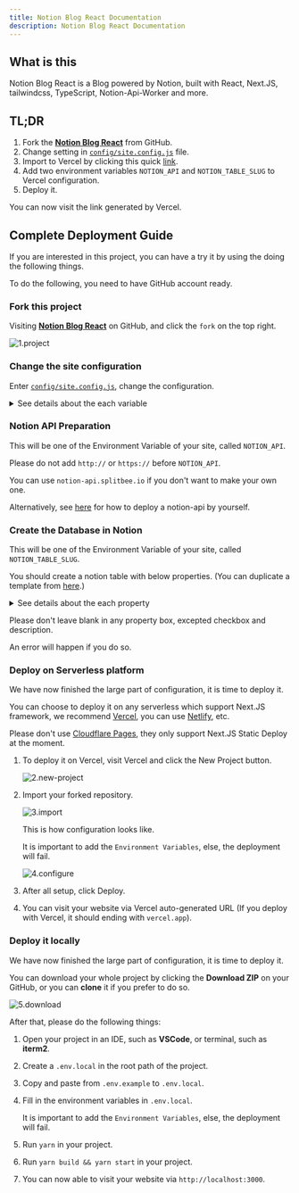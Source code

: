 ```yaml
---
title: Notion Blog React Documentation
description: Notion Blog React Documentation
---
```



## What is this

Notion Blog React is a Blog powered by Notion, built with React, Next.JS, tailwindcss, TypeScript, Notion-Api-Worker and more.

## TL;DR

1. Fork the [**Notion Blog React**](https://github.com/okisdev/Notion-Blog-React) from GitHub.
2. Change setting in [`config/site.config.js`](https://github.com/okisdev/Notion-Blog-React/blob/main/config/site.config.js) file.
3. Import to Vercel by clicking this quick [link](https://vercel.com/new/git/external?repository-url=https%3A%2F%2Fgithub.com%2FHarry-Yep%2FNotion-Blog-React).
4. Add two environment variables `NOTION_API` and `NOTION_TABLE_SLUG` to Vercel configuration.
5. Deploy it.

You can now visit the link generated by Vercel.

## Complete Deployment Guide

If you are interested in this project, you can have a try it by using the doing the following things.

<Callout type="info">

To do the following, you need to have GitHub account ready.

</Callout>

### Fork this project

Visiting [**Notion Blog React**](https://github.com/okisdev/Notion-Blog-React) on GitHub, and click the `fork` on the top right.

![1.project](/docs/notion-blog-react/intro/1.project.png)

### Change the site configuration

Enter [`config/site.config.js`](https://github.com/okisdev/Notion-Blog-React/blob/main/config/site.config.js), change the configuration.

<details>
  <summary>See details about the each variable</summary>

```js
module.exports = {
    global: {
        author: {
            name: 'Harry Yep', // The Blog author
            github: 'https://github.com/okisdev/Notion-Blog-React', // The Blog author GitHub
            email: 'hi@harrly.com', // The Blog author email
            privacy_policy: 'https://www.harrly.com/privacy-policy', // The Blog Privacy Policy
        },
        site: {
            name: 'Notion Blog React Example', // The Blog title
            description: 'Blog built with Notion, React, Next.js, tailwindcss, TypeScript, Notion-Api-Worker and more.', // The Blog description
            url: 'https://nbr.okis.dev/', // The blog URL
            banner_img: `https://cdn.harrly.com/project/GitHub/Notion-Blog-React/img/Notion-Blog-React.Banner.png`, // The Blog Open Graph image
            language: [
                // The supported language of the Blog (Not recommand to change, only support **简体中文** and **British England** so far)
                {
                    name: 'British English', // The language name (Default is **British English**)
                    code: 'en-GB', // The language code, this is related the URL you visited. For example, `blog.example.com/zh-CN` stand for **简体中文** of the blog.
                },
                {
                    name: 'Simplified Chinese',
                    code: 'zh-CN',
                },
            ],
        },
        content: {
            header: {
                description: `...`, // The description of the Blog, which will be shown on the header of the page. JSX supported.
                image_url: 'https://cdn.harrly.com/global/assets/icon/android-chrome-192x192.png', // The header image
            },
            license: {
                name: 'CC BY-NC-SA 4.0', // The License Name
                url: 'https://creativecommons.org/licenses/by-nc-sa/4.0/', // The License agreement URL
            },
        },
        analytics: {
            google: '', // The Google Analytics UA Code
            splitbee: 'O1KKIQNSGP18', // The Splitbee Analytics Code
        },
    },
};
```

</details>

### Notion API Preparation

<Callout type="info">

This will be one of the Environment Variable of your site, called `NOTION_API`.

</Callout>

<Callout type="warning">

Please do not add `http://` or `https://` before `NOTION_API`.

</Callout>

You can use `notion-api.splitbee.io` if you don't want to make your own one.

Alternatively, see [here](https://github.com/splitbee/notion-api-worker) for how to deploy a notion-api by yourself.

### Create the Database in Notion

<Callout type="info">

This will be one of the Environment Variable of your site, called `NOTION_TABLE_SLUG`.

</Callout>

You should create a notion table with below properties. (You can duplicate a template from [here](https://okisdev.notion.site/2f01c9cec94d4925b2e9aec68b0e850b).)

<details>
  <summary>See details about the each property</summary>

```
title: Title
tag: Multi-select
published: Checkbox
date: Date
slug: Text
author: Person
description: Text
```

</details>

<Callout type="warning">

Please don't leave blank in any property box, excepted checkbox and description.

An error will happen if you do so.

</Callout>

### Deploy on Serverless platform

We have now finished the large part of configuration, it is time to deploy it.

You can choose to deploy it on any serverless which support Next.JS framework, we recommend [Vercel](https://vercel.com), you can use [Netlify](https://www.netlify.com/), etc.

<Callout type="warning">

Please don't use [Cloudflare Pages](https://pages.cloudflare.com/), they only support Next.JS Static Deploy at the moment.

</Callout>

1. To deploy it on Vercel, visit Vercel and click the New Project button.

    ![2.new-project](/docs/notion-blog-react/intro/2.new-project.png)

2. Import your forked repository.

    ![3.import](/docs/notion-blog-react/intro/3.import.png)

    This is how configuration looks like.

    <Callout type="info">

    It is important to add the `Environment Variables`, else, the deployment will fail.

    </Callout>

    ![4.configure](/docs/notion-blog-react/intro/4.configure.png)

3. After all setup, click Deploy.

4. You can visit your website via Vercel auto-generated URL (If you deploy with Vercel, it should ending with `vercel.app`).

### Deploy it locally

We have now finished the large part of configuration, it is time to deploy it.

You can download your whole project by clicking the **Download ZIP** on your GitHub, or you can **clone** it if you prefer to do so.

![5.download](/docs/notion-blog-react/intro/5.download.png)

After that, please do the following things:

1. Open your project in an IDE, such as **VSCode**, or terminal, such as **iterm2**.
2. Create a `.env.local` in the root path of the project.
3. Copy and paste from `.env.example` to `.env.local`.
4. Fill in the environment variables in `.env.local`.

    <Callout type="info">

    It is important to add the `Environment Variables`, else, the deployment will fail.

    </Callout>

5. Run `yarn` in your project.
6. Run `yarn build && yarn start` in your project.
7. You can now able to visit your website via `http://localhost:3000`.
